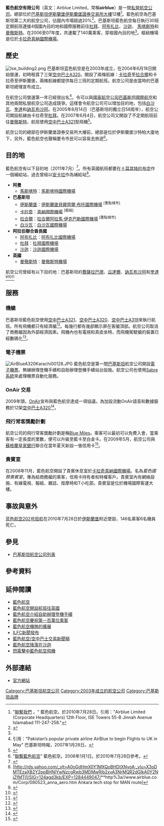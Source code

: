 {{Otheruses|other=其他條目說明|藍色航空}}
{{Airline infobox
| airline=藍色航空 <br> Airblue
| image = Airblue Logo.svg
| logo_size = 200
| IATA=PA
| ICAO=ABQ
| callsign=AIRBLUE
| founded=2003年
| commenced = 2004年6月18日
| hubs=[[真納國際機場|真納國際機場]]
| focus_cities=[[拉合爾阿拉馬·伊克巴勒國際機場|拉合爾阿拉馬·伊克巴勒國際機場]]<br>[[伊斯蘭堡貝娜齊爾·布托國際機場|伊斯蘭堡貝娜齊爾·布托國際機場]]<br>[[杜拜國際機場|杜拜國際機場]]
| frequent_flyer=[[Blue_Miles|Blue Miles]]
| lounge= 藍色國際貴賓室<ref>[http://thepost.com.pk/Arc_CorpNews.aspx?dtlid=191127&catid=8&date=11/08/2008&fcatid=14 藍色航空開設藍色國際貴賓室]{{dead link|date=十月 2017 |bot=InternetArchiveBot }}</ref>
| alliance=
| fleet_size=8
| destinations=9
| parent = 巴基斯坦政府
| headquarters= [[巴基斯坦|巴基斯坦]][[伊斯蘭堡|伊斯蘭堡]][[伊斯蘭堡證券交易所大樓|伊斯蘭堡證券交易所大樓]]
| key_people= 沙希德·哈坎·阿巴西
| website=[http://www.airblue.com/ www.airblue.com]
}}

'''藍色航空有限公司'''（英文：Airblue Limited，常稱'''airblue'''）是一間[[私營部門|私營]][[航空公司|航空公司]]。總部位於[[巴基斯坦|巴基斯坦]][[伊斯蘭堡|伊斯蘭堡]][[伊斯蘭堡證券交易所大樓|伊斯蘭堡證券交易所大樓]]12樓<ref>"[http://www.airblue.com/Corp/contacting_us.asp 聯繫我們] {{Wayback|url=http://www.airblue.com/Corp/contacting_us.asp |date=20100729122915 }}。" 藍色航空。於2010年7月28日。引用："Airblue Limited (Corporate Headquarters) 12th Floor, ISE Towers 55-B Jinnah Avenue Islamabad 111-247-258."</ref>。藍色航空為巴基斯坦第二大的航空公司，佔國內市場超過20%<ref name="FII">{{Cite web |url=http://www.anna.aero/2008/05/23/airblue-20pc-share-of-domestic-traffic-pakistan/ |title=藍色航空佔巴基斯坦國內交通 |accessdate=2011-07-19 |archive-date=2017-08-14 |archive-url=https://web.archive.org/web/20170814015640/http://www.anna.aero/2008/05/23/airblue-20pc-share-of-domestic-traffic-pakistan/ |dead-url=yes }}</ref>。巴基斯坦藍色航空每日執行30班定期航班連接4個國內目的地和國際服務前往[[杜拜|杜拜]]、[[阿布扎比|阿布扎比]]、[[沙迦|沙迦]]、 [[馬喀斯特|馬喀斯特]]和[[曼徹斯特|曼徹斯特]]。在2006至07年度，共運載了140萬乘客，穿梭國內目的地<ref name="FII" />。樞紐機場是位於[[卡拉奇|卡拉奇]][[真納國際機場|真納國際機場]]。

== 歷史 ==
[[File:Ise_building2.png|thumb]]
巴基斯坦蓝色航空是在2003年成立，在2004年6月18日開始營運，初時租賃了三架[[空中巴士A320|空中巴士A320]]。開設了兩條航線：[[卡拉奇|卡拉奇]]至[[拉合爾|拉合爾]]和卡拉奇至伊斯蘭堡，兩條航線都提供每日三班的定期航班。航空公司是由當時的巴基斯坦總理宣布成立。

在航空公司營運第一年已經很出名<ref>引用："Pakistan’s popular private airline AirBlue to begin Flights to UK in May" 巴基斯坦時報，2007年1月28日。</ref>。令可以與[[國家航空公司|國家航空公司]][[巴基斯坦國際航空|巴基斯坦國際航空]]和其他兩間私營航空公司造成競爭。這樣會令航空公司可以增加目的地，包括[[白沙瓦|白沙瓦]]、[[奎達|奎達]]和[[訥瓦布沙阿|訥瓦布沙阿]]。在2005年8月14日（巴基斯坦的獨立日58周年），航空公司開設航線由卡拉奇至[[杜拜|杜拜]]。在2007年6月4日，航空公司又開設了不定期航班前往[[曼徹斯特|曼徹斯特]]，航班使用[[空中巴士A321|空中巴士A321]]型飛機<ref>{{Cite web |url=http://www.airblue.com/Corp/070323_paktimes.htm |title=藍色航空於6月1日開設巴基斯坦至英國 |access-date=2011-07-19 |archive-date=2010-01-02 |archive-url=https://web.archive.org/web/20100102010438/http://airblue.com/Corp/070323_paktimes.htm |dead-url=yes }}</ref>。

航空公司的總部在伊斯蘭堡證券交易所大樓前，總部是位於伊斯蘭堡沙特柏大廈地下，另外，藍色航空也聲稱要令市民可以容易去旅遊<ref>"[https://web.archive.org/web/20060101104711/http://www.airblue.com/Corp/contacting_us.asp 聯繫藍色航空]" 藍色航空。2006年1月1日。於2010年7月28日參考。</ref>。

== 目的地 ==
藍色航空有以下目的地（2011年7月）<ref name="EDroutes">{{Cite web |url=http://airblue.com/Sched/destinations.asp |title=藍色航空地圖 |access-date=2011-07-19 |archive-date=2019-06-26 |archive-url=https://web.archive.org/web/20190626165935/https://www.airblue.com/Sched/destinations.asp |dead-url=no }}</ref>。所有英國航班都要在[[土耳其|土耳其]][[特拉布宗|特拉布宗]]作一個補給站，過去曾經以[[安卡拉|安卡拉]]作為補給站<ref>[http://rds.yahoo.com/_ylt=A0oGdHmX0Y1MXQoBHDtXNyoA;_ylu=X3oDMTEzaXB2Y2ppBHNlYwNzcgRwb3MDMwRjb2xvA3NrMQR2dGlkA0Y2NjZfMTI1/SIG=124agd3kb/EXP=1284449047/**http%3a//www.airblue.com/Corp/080523_anna_aero.htm Ankara tech stop for MAN route]{{dead link|date=2018年4月 |bot=InternetArchiveBot |fix-attempted=yes }}</ref>。

*'''阿曼'''
**[[馬斯喀特|馬斯喀特]]：[[馬斯喀特國際機場|馬斯喀特國際機場]]
*'''巴基斯坦'''
**[[伊斯蘭堡|伊斯蘭堡]]：[[伊斯蘭堡貝娜齊爾·布托國際機場|伊斯蘭堡貝娜齊爾·布托國際機場]] <sup>[重點城市]</sup>
**[[卡拉奇|卡拉奇]]：[[真納國際機場|真納國際機場]] <sup>[樞紐]</sup>
**[[拉合爾|拉合爾]]：[[拉合爾阿拉馬·伊克巴勒國際機場|拉合爾阿拉馬·伊克巴勒國際機場]] <sup>[重點城市]</sup>
**[[白沙瓦|白沙瓦]]：[[白沙瓦國際機場|白沙瓦國際機場]]
*'''阿拉伯聯合酋長國'''
**[[阿布扎比|阿布扎比]]：[[阿布扎比國際機場|阿布扎比國際機場]]
**[[杜拜|杜拜]]：[[杜拜國際機場|杜拜國際機場]]
**[[沙迦|沙迦]]：[[沙迦國際機場|沙迦國際機場]]
*'''英國'''
**[[曼徹斯特|曼徹斯特]]：[[曼徹斯特機場|曼徹斯特機場]]

航空公司曾經有以下目的地：巴基斯坦的[[費薩拉巴德|費薩拉巴德]]、[[瓜達爾|瓜達爾]]、[[訥瓦布沙阿|訥瓦布沙阿]]和[[奎達|奎達]]<ref name="EDformer">{{Cite web |url=http://www.airlineroutemaps.com/West_Asia/Air_Blue_pakistan.shtml |title=前國內航線圖 |access-date=2011-07-19 |archive-url=https://web.archive.org/web/20130719193412/http://www.airlineroutemaps.com/West_Asia/Air_Blue_pakistan.shtml |archive-date=2013-07-19 |dead-url=yes }}</ref><ref>{{Cite web |url=http://www.js.com/pakistan-financial-news-latest_31.asp |title=Airblue/JS 瓜達爾航空服務 |access-date=2011-07-19 |archive-date=2011-07-13 |archive-url=https://web.archive.org/web/20110713122940/http://www.js.com/pakistan-financial-news-latest_31.asp |dead-url=yes }}</ref><ref>{{Cite web |url=http://www.pakpositive.com/2005/02/18/private-airline-launches-karachi-nawabshah-flights/ |title=私營航空推出訥瓦布沙阿航班 |access-date=2011-07-19 |archive-date=2012-03-17 |archive-url=https://web.archive.org/web/20120317044409/http://www.pakpositive.com/2005/02/18/private-airline-launches-karachi-nawabshah-flights/ |dead-url=no }}</ref>

== 服務 ==
=== 機艙 ===
巴基斯坦藍色航空使用[[空中巴士A321|空中巴士A321]]、[[空中巴士A320|空中巴士A320]]、[[空中巴士A319|空中巴士A319]]來執行航班。所有飛機都只有經濟艙<ref>{{Cite web |url=http://www.myaviation.net/search/photo_search.php?id=00441842 |title=空中巴士A320經濟艙相片 |access-date=2011-07-19 |archive-date=2012-01-22 |archive-url=https://web.archive.org/web/20120122102911/http://www.myaviation.net/search/photo_search.php?id=00441842 |dead-url=yes }}</ref>。每幾行都有幾部顯示屏在客艙頂部。航空公司取消了商務艙因為外部經濟因素。飛機內也有電視和真皮坐椅，而飛機駕駛艙的裝置已經數碼化<ref>{{Cite web |url=http://www.myaviation.net/search/photo_search.php?id=00441839 |title=藍色航空商務艙最前一排相片 |access-date=2011-07-19 |archive-date=2012-01-26 |archive-url=https://web.archive.org/web/20120126121120/http://www.myaviation.net/search/photo_search.php?id=00441839 |dead-url=no }}</ref>。

=== 電子機票 ===
[[File:AirBlueA320Karachi00128.JPG|thumb]]
藍色航空是第一間[[巴基斯坦|巴基斯坦]]航空公司開設[[電子機票|電子機票]]、無線辦理登機手續和自助辦理登機手續站台設施。航空公司也使用[[Sabre_(電腦系統)|Sabre系統]]來處理機票自動化服務。

=== OnAir 交易 ===
2009年頭，[[OnAir_(電信公司)|OnAir]]宣布與藍色航空達成一項協議，為加設流動OnAir語音和數據服務於12架[[空中巴士A320|空中巴士A320]]<ref>{{Cite web |url=http://www.airblue.com/Corp/081126_BreakingTrvlNews.htm |title=OnAir wings Airblue deal |access-date=2011-07-19 |archive-date=2011-07-07 |archive-url=https://web.archive.org/web/20110707095411/http://www.airblue.com/Corp/081126_BreakingTrvlNews.htm |dead-url=no }}</ref>。

=== 飛行常客獎勵計劃 ===
航空公司的飛行常客獎勵計劃是稱[[Blue_Miles|Blue Miles]]。乘客可以最初可以免費入會，當乘客有一定長度的里數，便可以升級至藍卡至白金卡。在2009年5月，航空公司與[[蘇格蘭皇家銀行|蘇格蘭皇家銀行]]聯合在當年夏天新設一張信用卡<ref>{{Cite web |url=http://www.airblue.com/Corp/090505_tradingmkts.htm |title=推出促銷活動 |access-date=2011-07-19 |archive-date=2010-01-02 |archive-url=https://web.archive.org/web/20100102005925/http://airblue.com/Corp/090505_tradingmkts.htm |dead-url=yes }}</ref>。

=== 貴賓室 ===
在2008年11月，藍色航空開設了貴賓休息室於[[卡拉奇|卡拉奇]][[真納國際機場|真納國際機場]]。名為''藍色國際貴賓室''，專為給商務艙的乘客，信用卡持有者和特權客戶。貴賓室內有網絡設施、有線電視、報紙、雜誌、按摩椅和T小吃部。貴賓室是位於機場國際客運大樓。

== 事故與意外 ==
[[蓝色航空202号班机空难|蓝色航空202号班机]]在2010年7月28日於[[伊斯蘭堡|伊斯蘭堡]]附近墜毀，146名乘客6名機員死亡。

== 參見 ==
{{Portal box|航空}}
* [[巴基斯坦航空公司列表|巴基斯坦航空公司列表]]
== 參考資料 ==
{{Reflist|2}}

== 延伸閱讀 ==
* [http://www.airblue.com/ 藍色航空]{{Wayback|url=http://www.airblue.com/ |date=20171231144719 }}
* [https://web.archive.org/web/20080509051652/http://www.dhartipakistan.com/2007/01/31/air-blue-flights-to-uk/ 藍色航空開設航班往英國]
* [https://web.archive.org/web/20110719004247/http://www.airblue.com/Corp/060629_paktimes.htm 藍色航空介紹自助辦理登機手續]
* [https://web.archive.org/web/20110719004301/http://www.airblue.com/corp/060322_thenews.htm 藍色航空慶祝第一百萬位乘客]
* [https://web.archive.org/web/20110719004310/http://www.airblue.com/corp/060119_PR_FLEET-EXPANSION.htm 藍色航空機隊的擴展]
* [https://web.archive.org/web/20060513100305/http://www.ilfc.com/press/2005%20Air%20Blue.htm ILFC新聞發布]
* [https://web.archive.org/web/20110719004318/http://www.airblue.com/Corp/050804_dailytimes.htm 藍色航空/空中巴士交易新聞稿]
* [https://web.archive.org/web/20081206164100/http://www.ontimetravel.co.uk/cheap_flights_to_pakistan_news/2008/07/pakistani-air-carrier-air-blue-landing.html 藍色航空降落在沙迦]
* [https://web.archive.org/web/20110907091959/http://ontimetravel.co.uk/cheap_flights_to_pakistan_news/2009/01/lightning-hits-airblue-plane.html  閃電擊中藍色航空飛機]

== 外部連結 ==
{{Commons category|Airblue}}
* [http://www.airblue.com/ 官方網站]{{Wayback|url=http://www.airblue.com/ |date=20171231144719 }}

{{巴基斯坦航空公司}}
[[Category:巴基斯坦航空公司|Category:巴基斯坦航空公司]]
[[Category:2003年成立的航空公司|Category:2003年成立的航空公司]]
[[Category:巴基斯坦品牌|Category:巴基斯坦品牌]]